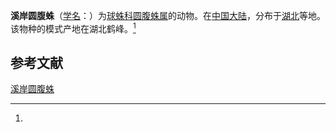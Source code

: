 {{Speciesbox
| name = 溪岸圆腹蛛
| status = 
| status_system = 
| image = 
| genus = Dipoena
| species = ripa
| authority = (Zhu, 1998)<ref name='id13026'>{{cite web| url =http://www.bioinfo.cn/db05/BjdwSpecies.php?action=view&id=13026| title =溪岸圆腹蛛| work =《中国动物物种编目数据库》| publisher =中国科学院微生物研究所| author =中国科学院动物研究所| accessdate =2009-04-28| deadurl =yes| archiveurl =https://web.archive.org/web/20160305101715/http://www.bioinfo.cn/db05/BjdwSpecies.php?action=view&id=13026| archivedate =2016-03-05}}</ref>
}}

'''溪岸圆腹蛛'''（[[学名|学名]]：{{lang|la|''Dipoena ripa''}}）为[[球蛛科|球蛛科]][[圆腹蛛属|圆腹蛛属]]的动物。在[[中国大陆|中国大陆]]，分布于[[湖北|湖北]]等地。该物种的模式产地在湖北鹤峰。<ref name='id13026'/>

== 参考文献 ==
{{reflist}}

{{Wikispecies|Dipoena ripa}}
{{Taxonbar|from=Q1059121}}

[[Category:圆腹蛛属|溪岸圆腹蛛]]


{{蜘蛛小作品}}